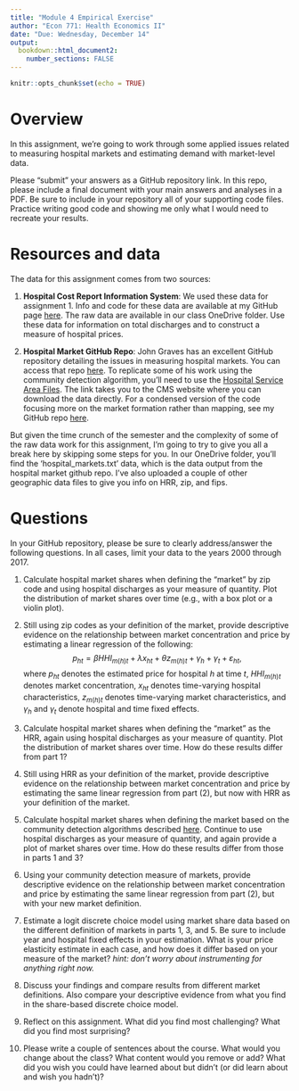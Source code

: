 ```yaml
---
title: "Module 4 Empirical Exercise"
author: "Econ 771: Health Economics II"
date: "Due: Wednesday, December 14"
output: 
  bookdown::html_document2:
    number_sections: FALSE
---
```


```r
knitr::opts_chunk$set(echo = TRUE)
```

# Overview
In this assignment, we're going to work through some applied issues related to measuring hospital markets and estimating demand with market-level data.

Please "submit" your answers as a GitHub repository link. In this repo, please include a final document with your main answers and analyses in a PDF. Be sure to include in your repository all of your supporting code files. Practice writing good code and showing me only what I would need to recreate your results.


# Resources and data
The data for this assignment comes from two sources:

1. **Hospital Cost Report Information System**: We used these data for assignment 1. Info and code for these data are available at my GitHub page [here](https://github.com/imccart/HCRIS). The raw data are available in our class OneDrive folder. Use these data for information on total discharges and to construct a measure of hospital prices.

2. **Hospital Market GitHub Repo**: John Graves has an excellent GitHub repository detailing the issues in measuring hospital markets. You can access that repo [here](https://github.com/graveja0/health-care-markets). To replicate some of his work using the community detection algorithm, you'll need to use the [Hospital Service Area Files](https://www.cms.gov/Research-Statistics-Data-and-Systems/Statistics-Trends-and-Reports/Hospital-Service-Area-File/index). The link takes you to the CMS website where you can download the data directly. For a condensed version of the code focusing more on the market formation rather than mapping, see my GitHub repo [here](https://github.com/imccart/hospital-markets).

But given the time crunch of the semester and the complexity of some of the raw data work for this assignment, I'm going to try to give you all a break here by skipping some steps for you. In our OneDrive folder, you'll find the 'hospital_markets.txt' data, which is the data output from the hospital market github repo. I've also uploaded a couple of other geographic data files to give you info on HRR, zip, and fips. 


# Questions
In your GitHub repository, please be sure to clearly address/answer the following questions. In all cases, limit your data to the years 2000 through 2017.

1. Calculate hospital market shares when defining the "market" by zip code and using hospital discharges as your measure of quantity. Plot the distribution of market shares over time (e.g., with a box plot or a violin plot).

2. Still using zip codes as your definition of the market, provide descriptive evidence on the relationship between market concentration and price by estimating a linear regression of the following: $$p_{ht} = \beta HHI_{m(h)t} + \lambda x_{ht} + \theta z_{m(h)t} + \gamma_{h} + \gamma_{t} + \varepsilon_{ht},$$ where $p_{ht}$ denotes the estimated price for hospital $h$ at time $t$, $HHI_{m(h)t}$ denotes market concentration, $x_{ht}$ denotes time-varying hospital characteristics, $z_{m(h)t}$ denotes time-varying market characteristics, and $\gamma_{h}$ and $\gamma_{t}$ denote hospital and time fixed effects.

3. Calculate hospital market shares when defining the "market" as the HRR, again using hospital discharges as your measure of quantity. Plot the distribution of market shares over time. How do these results differ from part 1?

4. Still using HRR as your definition of the market, provide descriptive evidence on the relationship between market concentration and price by estimating the same linear regression from part (2), but now with HRR as your definition of the market. 

5. Calculate hospital market shares when defining the market based on the community detection algorithms described [here](https://github.com/graveja0/health-care-markets). Continue to use hospital discharges as your measure of quantity, and again provide a plot of market shares over time. How do these results differ from those in parts 1 and 3?

6. Using your community detection measure of markets, provide descriptive evidence on the relationship between market concentration and price by estimating the same linear regression from part (2), but with your new market definition.

7. Estimate a logit discrete choice model using market share data based on the different definition of markets in parts 1, 3, and 5. Be sure to include year and hospital fixed effects in your estimation. What is your price elasticity estimate in each case, and how does it differ based on your measure of the market? *hint: don't worry about instrumenting for anything right now.*

8. Discuss your findings and compare results from different market definitions. Also compare your descriptive evidence from what you find in the share-based discrete choice model.

9. Reflect on this assignment. What did you find most challenging? What did you find most surprising? 

10. Please write a couple of sentences about the course. What would you change about the class? What content would you remove or add? What did you wish you could have learned about but didn't (or did learn about and wish you hadn't)? 